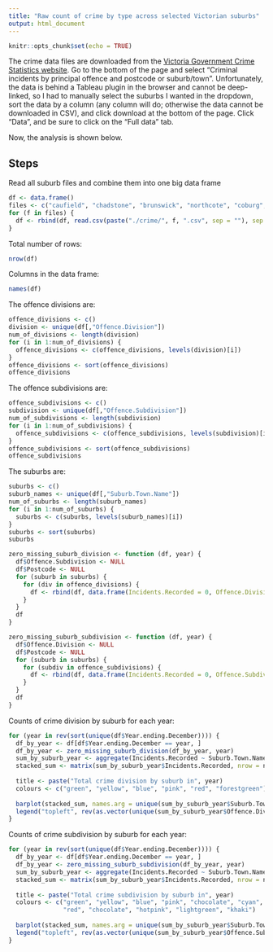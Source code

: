```yaml
---
title: "Raw count of crime by type across selected Victorian suburbs"
output: html_document
---
```


```r
knitr::opts_chunk$set(echo = TRUE)
```

The crime data files are downloaded from the [Victoria Government Crime Statistics website](https://www.crimestatistics.vic.gov.au/crime-statistics/latest-crime-data/recorded-criminal-incidents-0). Go to the bottom of the page and select "Criminal incidents by principal offence and postcode or suburb/town". Unfortunately, the data is behind a Tableau plugin in the browser and cannot be deep-linked, so I had to manually select the suburbs I wanted in the dropdown, sort the data by a column (any column will do; otherwise the data cannot be downloaded in CSV), and click download at the bottom of the page. Click "Data", and be sure to click on the "Full data" tab.

Now, the analysis is shown below.

## Steps
Read all suburb files and combine them into one big data frame
```r
df <- data.frame()
files <- c("caufield", "chadstone", "brunswick", "northcote", "coburg", "seddon", "sunshine", "hadfield", "pascoe_vale", "reservoir", "clayton", "box_hill", "sunbury", "preston", "fawkner", "broady", "dandy")
for (f in files) {
  df <- rbind(df, read.csv(paste("./crime/", f, ".csv", sep = ""), sep = "\t"))
}
```
Total number of rows:
```r
nrow(df)
```
Columns in the data frame:
```r
names(df)
```

The offence divisions are:
```r
offence_divisions <- c()
division <- unique(df[,"Offence.Division"])
num_of_divisions <- length(division)
for (i in 1:num_of_divisions) {
  offence_divisions <- c(offence_divisions, levels(division)[i])
}
offence_divisions <- sort(offence_divisions)
offence_divisions
```

The offence subdivisions are:
```r
offence_subdivisions <- c()
subdivision <- unique(df[,"Offence.Subdivision"])
num_of_subdivisions <- length(subdivision)
for (i in 1:num_of_subdivisions) {
  offence_subdivisions <- c(offence_subdivisions, levels(subdivision)[i])
}
offence_subdivisions <- sort(offence_subdivisions)
offence_subdivisions
```

The suburbs are:
```r
suburbs <- c()
suburb_names <- unique(df[,"Suburb.Town.Name"])
num_of_suburbs <- length(suburb_names)
for (i in 1:num_of_suburbs) {
  suburbs <- c(suburbs, levels(suburb_names)[i])
}
suburbs <- sort(suburbs)
suburbs
```

```r
zero_missing_suburb_division <- function (df, year) {
  df$Offence.Subdivision <- NULL
  df$Postcode <- NULL
  for (suburb in suburbs) {
    for (div in offence_divisions) {
      df <- rbind(df, data.frame(Incidents.Recorded = 0, Offence.Division = div, Suburb.Town.Name = suburb, Year.ending.December = year))
    }
  }
  df
}

zero_missing_suburb_subdivision <- function (df, year) {
  df$Offence.Division <- NULL
  df$Postcode <- NULL
  for (suburb in suburbs) {
    for (subdiv in offence_subdivisions) {
      df <- rbind(df, data.frame(Incidents.Recorded = 0, Offence.Subdivision = subdiv, Suburb.Town.Name = suburb, Year.ending.December = year))
    }
  }
  df
}

```

Counts of crime division by suburb for each year:
```r
for (year in rev(sort(unique(df$Year.ending.December)))) {
  df_by_year <- df[df$Year.ending.December == year, ]
  df_by_year <- zero_missing_suburb_division(df_by_year, year)
  sum_by_suburb_year <- aggregate(Incidents.Recorded ~ Suburb.Town.Name + Offence.Division, df_by_year, sum)
  stacked_sum <- matrix(sum_by_suburb_year$Incidents.Recorded, nrow = num_of_divisions, ncol = num_of_suburbs, byrow = TRUE)
  
  title <- paste("Total crime division by suburb in", year)
  colours <- c("green", "yellow", "blue", "pink", "red", "forestgreen")
  
  barplot(stacked_sum, names.arg = unique(sum_by_suburb_year$Suburb.Town.Name), col = colours, main = title, las = 2, cex.names = 0.5)
  legend("topleft", rev(as.vector(unique(sum_by_suburb_year$Offence.Division))), fill = rev(colours), cex = 0.5)
}
```

Counts of crime subdivision by suburb for each year:
```r
for (year in rev(sort(unique(df$Year.ending.December)))) {
  df_by_year <- df[df$Year.ending.December == year, ]
  df_by_year <- zero_missing_suburb_subdivision(df_by_year, year)
  sum_by_suburb_year <- aggregate(Incidents.Recorded ~ Suburb.Town.Name + Offence.Subdivision, df_by_year, sum)
  stacked_sum <- matrix(sum_by_suburb_year$Incidents.Recorded, nrow = num_of_subdivisions, ncol = num_of_suburbs, byrow = TRUE)
  
  title <- paste("Total crime subdivision by suburb in", year)
  colours <- c("green", "yellow", "blue", "pink", "chocolate", "cyan",
               "red", "chocolate", "hotpink", "lightgreen", "khaki")
  
  barplot(stacked_sum, names.arg = unique(sum_by_suburb_year$Suburb.Town.Name), col = colours, main = title, las = 2, cex.names = 0.5)
  legend("topleft", rev(as.vector(unique(sum_by_suburb_year$Offence.Subdivision))), fill = rev(colours), cex = 0.5)
}
```
